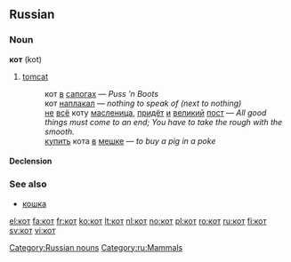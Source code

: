 ==Russian==

===Noun===
'''кот''' (kot) {{m}}

# [[tomcat]]
#:кот [[в]] [[сапог|сапогах]] — ''Puss ’n Boots''
#:кот [[наплакать|наплакал]] — ''nothing to speak of (next to nothing)''
#:[[не]] [[весь|всё]] коту [[масленица]], [[приходить|придёт]] [[и]] [[великий]] [[пост]] — ''All good things must come to an end; You have to take the rough with the smooth.''
#:[[покупать|купить]] кота [[в]] [[мешок|мешке]] — ''to buy a pig in a poke''

====Declension====
{{ru-noun1|кот|коты́|кота́|кото́в|коту́|кота́м|кота́|кото́в|кото́м|кота́ми|о коте́|о кота́х}}

===See also===
*[[кошка]]

[[Category:Russian nouns]]
[[Category:ru:Mammals]]

[[el:кот]]
[[fa:кот]]
[[fr:кот]]
[[ko:кот]]
[[lt:кот]]
[[nl:кот]]
[[no:кот]]
[[pl:кот]]
[[ro:кот]]
[[ru:кот]]
[[fi:кот]]
[[sv:кот]]
[[vi:кот]]